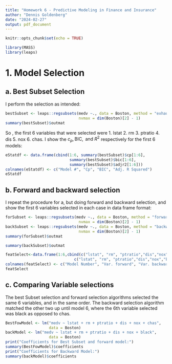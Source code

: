 ```yaml
---
title: "Homework 6 - Predictive Modeling in Finance and Insurance"
author: "Dennis Goldenberg"
date: "2024-02-27"
output: pdf_document
---
```


```r
knitr::opts_chunk$set(echo = TRUE)
```

```r
library(MASS)
library(leaps)
```
# 1. Model Selection

## a. Best Subset Selection
I perform the selection as intended:
```r
bestSubset <- leaps::regsubsets(medv ~., data = Boston, method = "exhaustive",
                                nvmax = dim(Boston)[2] - 1)
summary(bestSubset)$outmat
```
So , the first 6 variables that were selected were $1. \text{ lstat } 2. \text{ rm } 3. \text{ ptratio } 4. \text{ dis } 5. \text{ nox } 6. \text{ chas}$.
I show the $c_p, \text{BIC}, \text{ and } R^2$ respectively for the first 6 models:
```r
eStatdf <- data.frame(cbind(1:6, summary(bestSubset)$cp[1:6],
                            summary(bestSubset)$bic[1:6],
                            summary(bestSubset)$adjr2[1:6]))
colnames(eStatdf) <- c("Model #", "Cp", "BIC", "Adj. R Squared")
eStatdf
```

## b. Forward and backward selection
I repeat the procedure for a, but doing forward and backward selection, and show the first 6 variables selected in each case in data frame format:
```r
forSubset <- leaps::regsubsets(medv ~., data = Boston, method = "forward",
                                nvmax = dim(Boston)[2] - 1)
backSubset <- leaps::regsubsets(medv ~., data = Boston, method = "backward",
                                nvmax = dim(Boston)[2] - 1)
summary(forSubset)$outmat
```

```r
summary(backSubset)$outmat
```

```r
featSelect<-data.frame(1:6,cbind(c("lstat", "rm", "ptratio","dis","nox","chas"),
                              c("lstat", "rm", "ptratio","dis","nox","black")))
colnames(featSelect) <- c("Model Number", "Var. forward", "Var. backward")
featSelect
```

## c. Comparing Variable selections
The best Subset selection and forward selection algorithms selected the same 6 variables, and in the same order. The backward selection algorithm matched the other two up until model 6, where the 6th variable selected was $\text{black}$ as opposed to $\text{chas}$.
```r
BestFowModel <- lm("medv ~ lstat + rm + ptratio + dis + nox + chas",
                   data = Boston)
backModel <- lm("medv ~ lstat + rm + ptratio + dis + nox + black",
                   data = Boston)
print("Coefficients for Best Subset and forward model:")
summary(BestFowModel)$coefficients
print("Coefficients for Backward Model:")
summary(backModel)$coefficients
```
